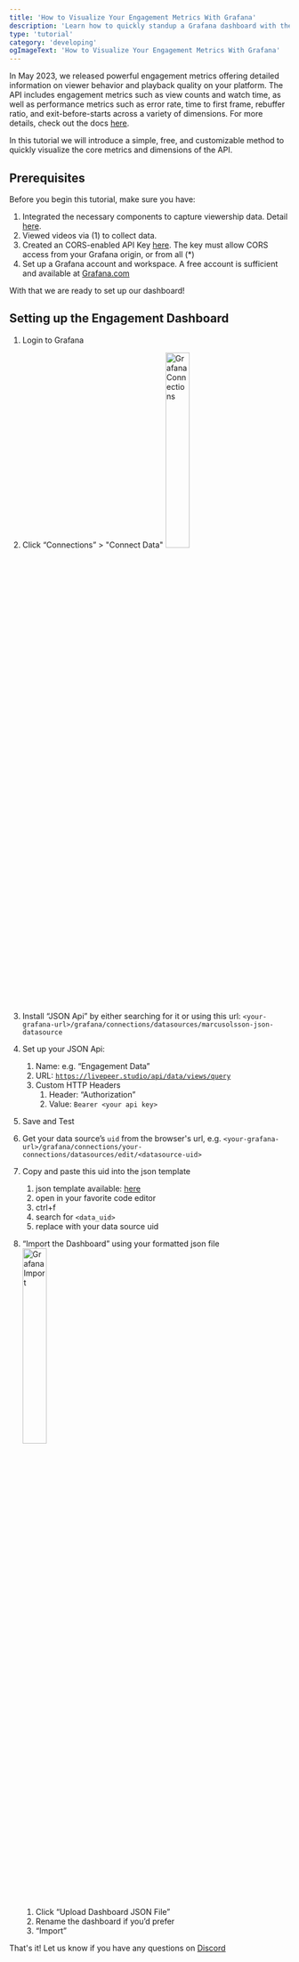 ```yaml
---
title: 'How to Visualize Your Engagement Metrics With Grafana'
description: 'Learn how to quickly standup a Grafana dashboard with the core engagement and performance metrics of your video platform'
type: 'tutorial'
category: 'developing'
ogImageText: 'How to Visualize Your Engagement Metrics With Grafana'
---
```



<BlogHeader />

In May 2023, we released powerful engagement metrics offering detailed information on viewer behavior and playback quality on your platform.
The API includes engagement metrics such as view counts and watch time, as well as performance metrics such as error rate, time to first frame, rebuffer ratio, and exit-before-starts across a variety of dimensions.
For more details, check out the docs [here](/guides/developing/viewer-engagement).

In this tutorial we will introduce a simple, free, and customizable method to quickly visualize the core metrics and dimensions of the API.

## Prerequisites

Before you begin this tutorial, make sure you have:

1. Integrated the necessary components to capture viewership data. Detail [here](/guides/developing/viewer-engagement#registering-views).
2. Viewed videos via (1) to collect data.
3. Created an CORS-enabled API Key [here](https://livepeer.studio/dashboard/developers/api-keys). The key must allow CORS access from your Grafana origin, or from all (\*)
4. Set up a Grafana account and workspace. A free account is sufficient and available at [Grafana.com](https://grafana.com/)

With that we are ready to set up our dashboard!

## Setting up the Engagement Dashboard

1. Login to Grafana
2. Click “Connections” > "Connect Data"
   <img src="/images/tutorials/grafana-connections.jpg" title="Grafana Connections" width="30%" />

3. Install “JSON Api” by either searching for it or using this url: `<your-grafana-url>/grafana/connections/datasources/marcusolsson-json-datasource`
4. Set up your JSON Api:
   1. Name: e.g. “Engagement Data”
   2. URL: [`https://livepeer.studio/api/data/views/query`](https://livepeer.studio/api/data/views/query)
   3. Custom HTTP Headers
      1. Header: “Authorization”
      2. Value: `Bearer <your api key>`
5. Save and Test
6. Get your data source’s `uid` from the browser's url, e.g. `<your-grafana-url>/grafana/connections/your-connections/datasources/edit/<datasource-uid>`
7. Copy and paste this uid into the json template
   1. json template available: [here](https://gist.github.com/ecmulli/20d7f24c784ba17eb53278c3014ac638)
   2. open in your favorite code editor
   3. ctrl+f
   4. search for `<data_uid>`
   5. replace with your data source uid
8. “Import the Dashboard” using your formatted json file
   <img src="/images/tutorials/grafana-import-dashboard.jpg" title="Grafana Import" width="30%" />

   1. Click “Upload Dashboard JSON File”
   2. Rename the dashboard if you’d prefer
   3. “Import”

That's it! Let us know if you have any questions on [Discord](https://discord.gg/livepeer)
